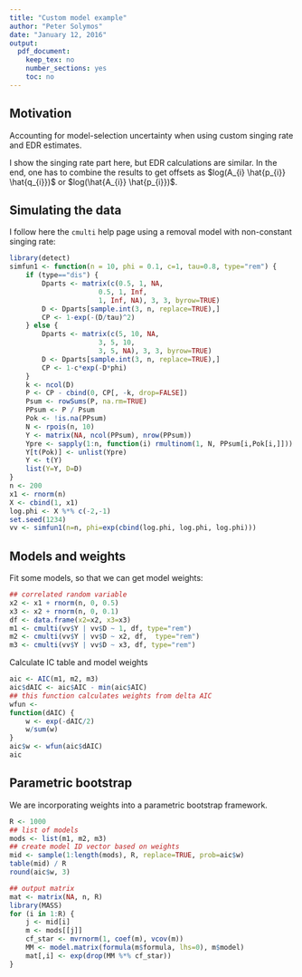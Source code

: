 ```yaml
---
title: "Custom model example"
author: "Peter Solymos"
date: "January 12, 2016"
output:
  pdf_document:
    keep_tex: no
    number_sections: yes
    toc: no
---
```


## Motivation

Accounting for model-selection uncertainty when using custom
singing rate and EDR estimates.

I show the singing rate part here, but EDR calculations are similar.
In the end, one has to combine the results to get offsets
as $log(A_{i} \hat{p_{i}} \hat{q_{i}})$ or $log(\hat{A_{i}} \hat{p_{i}})$.

## Simulating the data

I follow here the `cmulti` help page using a removal model
with non-constant singing rate:

```r
library(detect)
simfun1 <- function(n = 10, phi = 0.1, c=1, tau=0.8, type="rem") {
    if (type=="dis") {
        Dparts <- matrix(c(0.5, 1, NA,
                      0.5, 1, Inf,
                      1, Inf, NA), 3, 3, byrow=TRUE)
        D <- Dparts[sample.int(3, n, replace=TRUE),]
        CP <- 1-exp(-(D/tau)^2)
    } else {
        Dparts <- matrix(c(5, 10, NA,
                      3, 5, 10,
                      3, 5, NA), 3, 3, byrow=TRUE)
        D <- Dparts[sample.int(3, n, replace=TRUE),]
        CP <- 1-c*exp(-D*phi)
    }
    k <- ncol(D)
    P <- CP - cbind(0, CP[, -k, drop=FALSE])
    Psum <- rowSums(P, na.rm=TRUE)
    PPsum <- P / Psum
    Pok <- !is.na(PPsum)
    N <- rpois(n, 10)
    Y <- matrix(NA, ncol(PPsum), nrow(PPsum))
    Ypre <- sapply(1:n, function(i) rmultinom(1, N, PPsum[i,Pok[i,]]))
    Y[t(Pok)] <- unlist(Ypre)
    Y <- t(Y)
    list(Y=Y, D=D)
}
n <- 200
x1 <- rnorm(n)
X <- cbind(1, x1)
log.phi <- X %*% c(-2,-1)
set.seed(1234)
vv <- simfun1(n=n, phi=exp(cbind(log.phi, log.phi, log.phi)))
```

## Models and weights

Fit some models, so that we can get model weights:

```r
## correlated random variable
x2 <- x1 + rnorm(n, 0, 0.5)
x3 <- x2 + rnorm(n, 0, 0.1)
df <- data.frame(x2=x2, x3=x3)
m1 <- cmulti(vv$Y | vv$D ~ 1, df, type="rem")
m2 <- cmulti(vv$Y | vv$D ~ x2, df,  type="rem")
m3 <- cmulti(vv$Y | vv$D ~ x3, df, type="rem")
```

Calculate IC table and model weights

```r
aic <- AIC(m1, m2, m3)
aic$dAIC <- aic$AIC - min(aic$AIC)
## this function calculates weights from delta AIC
wfun <- 
function(dAIC) {
    w <- exp(-dAIC/2)
    w/sum(w)
}
aic$w <- wfun(aic$dAIC)
aic
```

## Parametric bootstrap 

We are incorporating weights into a parametric bootstrap framework.

```r
R <- 1000
## list of models
mods <- list(m1, m2, m3)
## create model ID vector based on weights
mid <- sample(1:length(mods), R, replace=TRUE, prob=aic$w)
table(mid) / R
round(aic$w, 3)

## output matrix
mat <- matrix(NA, n, R)
library(MASS)
for (i in 1:R) {
    j <- mid[i]
    m <- mods[[j]]
    cf_star <- mvrnorm(1, coef(m), vcov(m))
    MM <- model.matrix(formula(m$formula, lhs=0), m$model)
    mat[,i] <- exp(drop(MM %*% cf_star))
}
```

